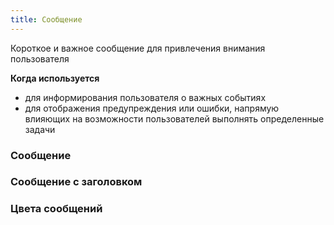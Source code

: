 ```yaml
---
title: Сообщение
---
```


Короткое и важное сообщение для привлечения внимания пользователя

**Когда используется**
- для информирования пользователя о важных событиях
- для отображения предупреждения или ошибки, напрямую влияющих на возможности пользователей выполнять определенные задачи

### Сообщение
<Sandbox height={130} projectId="uxcomponents_alerts_simple" />

### Сообщение с заголовком
<Sandbox height={200} projectId="uxcomponents_alerts_with_header"/>

### Цвета сообщений
<Sandbox projectId="uxcomponents_alerts_colors"/>
